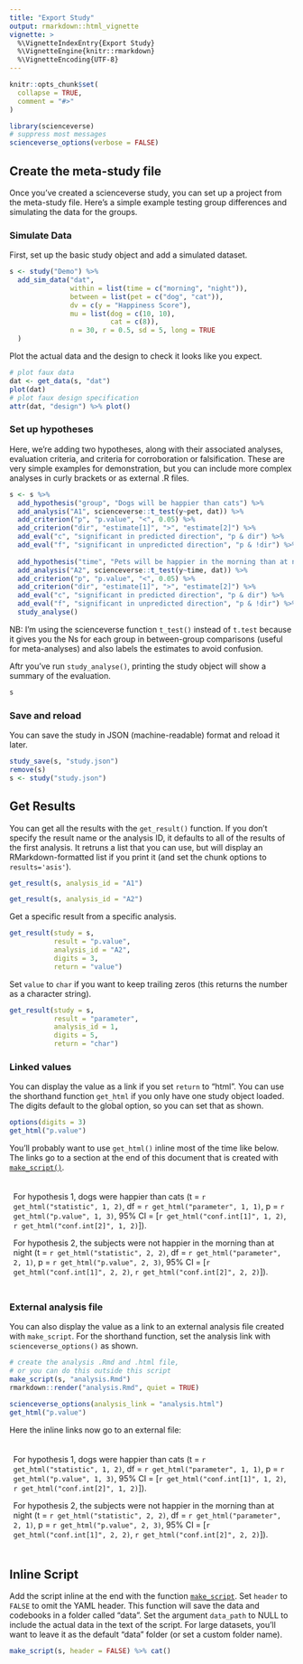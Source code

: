 ```yaml
---
title: "Export Study"
output: rmarkdown::html_vignette
vignette: >
  %\VignetteIndexEntry{Export Study}
  %\VignetteEngine{knitr::rmarkdown}
  %\VignetteEncoding{UTF-8}
---
```


<style>
  .example {
    border: 2x solid grey;
    border-radius: 1em;
    padding: 0.5em;
  }
</style>

```r
knitr::opts_chunk$set(
  collapse = TRUE,
  comment = "#>"
)
```

```r
library(scienceverse)
# suppress most messages
scienceverse_options(verbose = FALSE)
```

## Create the meta-study file

Once you've created a scienceverse study, you can set up a project from the meta-study file. Here's a simple example testing group differences and simulating the data for the groups.

### Simulate Data

First, set up the basic study object and add a simulated dataset. 

```r
s <- study("Demo") %>%
  add_sim_data("dat", 
               within = list(time = c("morning", "night")),
               between = list(pet = c("dog", "cat")), 
               dv = c(y = "Happiness Score"),
               mu = list(dog = c(10, 10), 
                         cat = c(8)), 
               n = 30, r = 0.5, sd = 5, long = TRUE
  )
```

Plot the actual data and the design to check it looks like you expect.

```r
# plot faux data
dat <- get_data(s, "dat")
plot(dat)
# plot faux design specification
attr(dat, "design") %>% plot()
```

### Set up hypotheses

Here, we're adding two hypotheses, along with their associated analyses, evaluation criteria, and criteria for corroboration or falsification. These are very simple examples for demonstration, but you can include more complex analyses in curly brackets or as external .R files.

```r
s <- s %>%
  add_hypothesis("group", "Dogs will be happier than cats") %>%
  add_analysis("A1", scienceverse::t_test(y~pet, dat)) %>%
  add_criterion("p", "p.value", "<", 0.05) %>%
  add_criterion("dir", "estimate[1]", ">", "estimate[2]") %>%
  add_eval("c", "significant in predicted direction", "p & dir") %>%
  add_eval("f", "significant in unpredicted direction", "p & !dir") %>%
  
  add_hypothesis("time", "Pets will be happier in the morning than at night") %>%
  add_analysis("A2", scienceverse::t_test(y~time, dat)) %>%
  add_criterion("p", "p.value", "<", 0.05) %>%
  add_criterion("dir", "estimate[1]", ">", "estimate[2]") %>%
  add_eval("c", "significant in predicted direction", "p & dir") %>%
  add_eval("f", "significant in unpredicted direction", "p & !dir") %>%
  study_analyse()
```

NB: I'm using the scienceverse function `t_test()` instead of `t.test` because it gives you the Ns for each group in between-group comparisons (useful for meta-analyses) and also labels the estimates to avoid confusion.

Aftr you've run `study_analyse()`, printing the study object will show a summary of the evaluation.

```r
s
```

### Save and reload

You can save the study in JSON (machine-readable) format and reload it later. 

```r
study_save(s, "study.json")
remove(s)
s <- study("study.json")
```

## Get Results

You can get all the results with the `get_result()` function. If you don't specify the result name or the analysis ID, it defaults to all of the results of the first analysis. It retruns a list that you can use, but will display an RMarkdown-formatted list if you print it (and set the chunk options to `results='asis'`).

```r
get_result(s, analysis_id = "A1")
```

```r
get_result(s, analysis_id = "A2")
```

Get a specific result from a specific analysis.

```r
get_result(study = s, 
           result = "p.value", 
           analysis_id = "A2", 
           digits = 3,
           return = "value")
```

Set `value` to `char` if you want to keep trailing zeros (this returns the number as a character string).

```r
get_result(study = s, 
           result = "parameter", 
           analysis_id = 1, 
           digits = 5,
           return = "char")
```

### Linked values

You can display the value as a link if you set `return` to "html". You can use the shorthand function `get_html` if you only have one study object loaded. The digits default to the global option, so you can set that as shown.
 
```r
options(digits = 3)
get_html("p.value")
```

You'll probably want to use `get_html()` inline most of the time like below. The links go to a section at the end of this document that is created with [`make_script()`](#Appendix).

<div class="example">
For hypothesis 1, dogs were happier than cats 
  (t = `r get_html("statistic", 1, 2)`, 
  df = `r get_html("parameter", 1, 1)`, 
  p = `r get_html("p.value", 1, 3)`,
  95% CI = [`r get_html("conf.int[1]", 1, 2)`, 
             `r get_html("conf.int[2]", 1, 2)`]).
  
For hypothesis 2, the subjects were not happier in the morning than at night 
  (t = `r get_html("statistic", 2, 2)`, 
  df = `r get_html("parameter", 2, 1)`, 
  p = `r get_html("p.value", 2, 3)`,
  95% CI = [`r get_html("conf.int[1]", 2, 2)`, 
             `r get_html("conf.int[2]", 2, 2)`]).
</div>


### External analysis file

You can also display the value as a link to an external analysis file created with `make_script`. For the shorthand function, set the analysis link with `scienceverse_options()` as shown.

```r
# create the analysis .Rmd and .html file, 
# or you can do this outside this script
make_script(s, "analysis.Rmd")
rmarkdown::render("analysis.Rmd", quiet = TRUE) 

scienceverse_options(analysis_link = "analysis.html")
get_html("p.value")
```

Here the inline links now go to an external file:

<div class="example">
For hypothesis 1, dogs were happier than cats 
  (t = `r get_html("statistic", 1, 2)`, 
  df = `r get_html("parameter", 1, 1)`, 
  p = `r get_html("p.value", 1, 3)`,
  95% CI = [`r get_html("conf.int[1]", 1, 2)`, 
             `r get_html("conf.int[2]", 1, 2)`]).
  
For hypothesis 2, the subjects were not happier in the morning than at night 
  (t = `r get_html("statistic", 2, 2)`, 
  df = `r get_html("parameter", 2, 1)`, 
  p = `r get_html("p.value", 2, 3)`,
  95% CI = [`r get_html("conf.int[1]", 2, 2)`, 
             `r get_html("conf.int[2]", 2, 2)`]).
</div>


## Inline Script {#Appendix}

Add the script inline at the end with the function [`make_script`](../reference/make_script.html). Set `header` to `FALSE` to omit the YAML header. This function will save the data and codebooks in a folder called "data". Set the argument `data_path` to NULL to include the actual data in the text of the script. For large datasets, you'll want to leave it as the default "data" folder (or set a custom folder name).

```r
make_script(s, header = FALSE) %>% cat()
```


